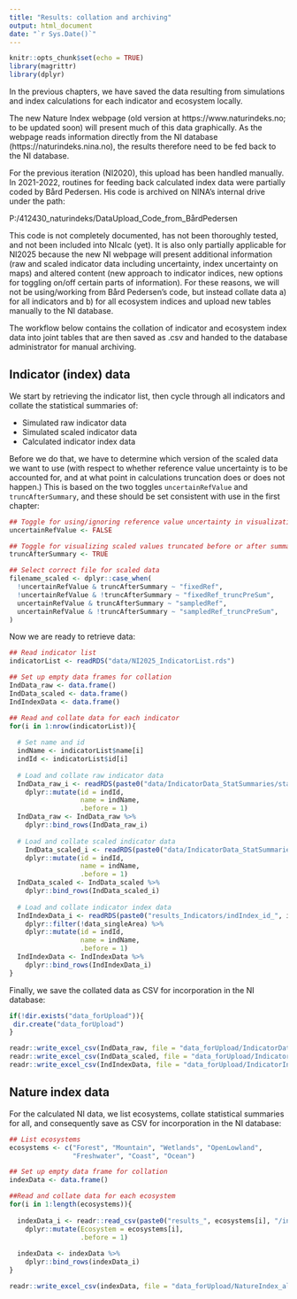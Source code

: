 ```yaml
---
title: "Results: collation and archiving"
output: html_document
date: "`r Sys.Date()`"
---
```


```r
knitr::opts_chunk$set(echo = TRUE)
library(magrittr)
library(dplyr)
```

In the previous chapters, we have saved the data resulting from simulations and index calculations for each indicator and ecosystem locally. 

The new Nature Index webpage (old version at https://www.naturindeks.no; to be updated soon) will present much of this data graphically. As the webpage reads information directly from the NI database (https://naturindeks.nina.no), the results therefore need to be fed back to the NI database. 

For the previous iteration (NI2020), this upload has been handled manually. In 2021-2022, routines for feeding back calculated index data were partially coded by Bård Pedersen. His code is archived on NINA's internal drive under the path:

P:/412430_naturindeks/DataUpload_Code_from_BårdPedersen

This code is not completely documented, has not been thoroughly tested, and not been included into NIcalc (yet). It is also only partially applicable for NI2025 because the new NI webpage will present additional information (raw and scaled indicator data including uncertainty, index uncertainty on maps) and altered content (new approach to indicator indices, new options for toggling on/off certain parts of information).
For these reasons, we will not be using/working from Bård Pedersen's code, but instead collate data a) for all indicators and b) for all ecosystem indices and upload new tables manually to the NI database. 

The workflow below contains the collation of indicator and ecosystem index data into joint tables that are then saved as .csv and handed to the database administrator for manual archiving.

## Indicator (index) data

We start by retrieving the indicator list, then cycle through all indicators and collate the statistical summaries of: 

- Simulated raw indicator data
- Simulated scaled indicator data
- Calculated indicator index data

Before we do that, we have to determine which version of the scaled data we want to use (with respect to whether reference value uncertainty is to be accounted for, and at what point in calculations truncation does or does not happen.) This is based on the two toggles `uncertainRefValue` and `truncAfterSummary`, and these should be set consistent with use in the first chapter:

```r
## Toggle for using/ignoring reference value uncertainty in visualizations
uncertainRefValue <- FALSE

## Toggle for visualizing scaled values truncated before or after summarising
truncAfterSummary <- TRUE

## Select correct file for scaled data
filename_scaled <- dplyr::case_when(
  !uncertainRefValue & truncAfterSummary ~ "fixedRef",
  !uncertainRefValue & !truncAfterSummary ~ "fixedRef_truncPreSum",
  uncertainRefValue & truncAfterSummary ~ "sampledRef",
  uncertainRefValue & !truncAfterSummary ~ "sampledRef_truncPreSum",
)
```

Now we are ready to retrieve data: 
```r
## Read indicator list
indicatorList <- readRDS("data/NI2025_IndicatorList.rds")

## Set up empty data frames for collation
IndData_raw <- data.frame()
IndData_scaled <- data.frame()
IndIndexData <- data.frame()

## Read and collate data for each indicator
for(i in 1:nrow(indicatorList)){
  
  # Set name and id
  indName <- indicatorList$name[i]
  indId <- indicatorList$id[i]
  
  # Load and collate raw indicator data
  IndData_raw_i <- readRDS(paste0("data/IndicatorData_StatSummaries/statSummary_id_", indId, "_raw.rds")) %>%
    dplyr::mutate(id = indId,
                  name = indName,
                  .before = 1)
  IndData_raw <- IndData_raw %>%
    dplyr::bind_rows(IndData_raw_i)
  
  # Load and collate scaled indicator data
    IndData_scaled_i <- readRDS(paste0("data/IndicatorData_StatSummaries/statSummary_id_", indId, "_scaled_", filename_scaled,  ".rds")) %>%
    dplyr::mutate(id = indId,
                  name = indName,
                  .before = 1)
  IndData_scaled <- IndData_scaled %>%
    dplyr::bind_rows(IndData_scaled_i)
  
  # Load and collate indicator index data
  IndIndexData_i <- readRDS(paste0("results_Indicators/indIndex_id_", indId, ".rds"))$summary %>%
    dplyr::filter(!data_singleArea) %>%
    dplyr::mutate(id = indId,
                  name = indName,
                  .before = 1)
  IndIndexData <- IndIndexData %>%
    dplyr::bind_rows(IndIndexData_i)
}
```

Finally, we save the collated data as CSV for incorporation in the NI database: 
```r
if(!dir.exists("data_forUpload")){
 dir.create("data_forUpload")
}

readr::write_excel_csv(IndData_raw, file = "data_forUpload/IndicatorData_raw.csv")
readr::write_excel_csv(IndData_scaled, file = "data_forUpload/IndicatorData_scaled.csv")
readr::write_excel_csv(IndIndexData, file = "data_forUpload/IndicatorIndexData.csv")
```


## Nature index data

For the calculated NI data, we list ecosystems, collate statistical summaries for all, and consequently save as CSV for incorporation in the NI database: 

```r
## List ecosystems
ecosystems <- c("Forest", "Mountain", "Wetlands", "OpenLowland", 
                "Freshwater", "Coast", "Ocean")

## Set up empty data frame for collation 
indexData <- data.frame()

##Read and collate data for each ecosystem
for(i in 1:length(ecosystems)){
  
  indexData_i <- readr::read_csv(paste0("results_", ecosystems[i], "/indexStatSummary.csv")) %>%
    dplyr::mutate(Ecosystem = ecosystems[i],
                  .before = 1)
  
  indexData <- indexData %>%
    dplyr::bind_rows(indexData_i)
}

readr::write_excel_csv(indexData, file = "data_forUpload/NatureIndex_allEcosystems.csv")
```

